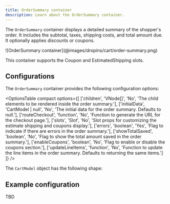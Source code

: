 ```yaml
---
title: OrderSummary container
description: Learn about the OrderSummary container.
---
```



The `OrderSummary` container displays a detailed summary of the shopper's order. It includes the subtotal, taxes, shipping costs, and total amount due. It optionally applies discounts or coupons.

<Diagram caption="OrderSummary container">
  ![OrderSummary container](@images/dropins/cart/order-summary.png)
</Diagram>

This container supports the Coupon and EstimatedShipping slots.

## Configurations

The `OrderSummary` container provides the following configuration options:

<OptionsTable
  compact
  options={[
    ['children', 'VNode[]', 'No', 'The child elements to be rendered inside the order summary.'],
    ['initialData', 'CartModel | null', 'No', 'The initial data for the order summary. Defaults to null.'],
    ['routeCheckout', 'function', 'No', 'Function to generate the URL for the checkout page.'],
    ['slots', 'Slot', 'No', 'Slot props for customizing the estimate shipping and coupons display.'],
    ['errors', 'boolean', 'Yes', 'Flag to indicate if there are errors in the order summary.'],
    ['showTotalSaved', 'boolean', 'No', 'Flag to show the total amount saved in the order summary.'],
    ['enableCoupons', 'boolean', 'No', 'Flag to enable or disable the coupons section.'],
    ['updateLineItems', 'function', 'No', 'Function to update the line items in the order summary. Defaults to returning the same items.']
  ]}
/>

The `CartModel` object has the following shape:

<CodeInclude code={cartModel} lang="ts" frame="none" />

## Example configuration

TBD